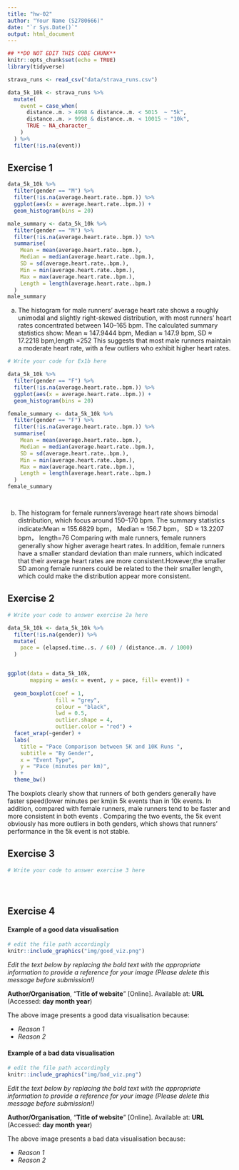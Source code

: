 ```yaml
---
title: "hw-02"
author: "Your Name (S2780666)"
date: "`r Sys.Date()`"
output: html_document
---
```


```r
## **DO NOT EDIT THIS CODE CHUNK**
knitr::opts_chunk$set(echo = TRUE)
library(tidyverse)
```

```r
strava_runs <- read_csv("data/strava_runs.csv")
```

```r
data_5k_10k <- strava_runs %>%
  mutate(
    event = case_when(
      distance..m. > 4998 & distance..m. < 5015  ~ "5k",
      distance..m. > 9998 & distance..m. < 10015 ~ "10k",
      TRUE ~ NA_character_
    )
  ) %>%
  filter(!is.na(event))
```


## Exercise 1

```r
data_5k_10k %>% 
  filter(gender == "M") %>%
  filter(!is.na(average.heart.rate..bpm.)) %>%
  ggplot(aes(x = average.heart.rate..bpm.)) + 
  geom_histogram(bins = 20)

male_summary <- data_5k_10k %>%
  filter(gender == "M") %>%
  filter(!is.na(average.heart.rate..bpm.)) %>%
  summarise(
    Mean = mean(average.heart.rate..bpm.),
    Median = median(average.heart.rate..bpm.),
    SD = sd(average.heart.rate..bpm.),
    Min = min(average.heart.rate..bpm.),
    Max = max(average.heart.rate..bpm.),
    Length = length(average.heart.rate..bpm.)
  )
male_summary
```

(a)
The histogram for male runners’ average heart rate shows a roughly unimodal and slightly right-skewed distribution, with most runners’ heart rates concentrated between 140–165 bpm.
The calculated summary statistics show: Mean ≈ 147.9444 bpm, Median ≈ 147.9 bpm, SD ≈ 17.2218 bpm,length =252
This suggests that most male runners maintain a moderate heart rate, with a few outliers who exhibit higher heart rates.


```r
# Write your code for Ex1b here

data_5k_10k %>% 
  filter(gender == "F") %>%
  filter(!is.na(average.heart.rate..bpm.)) %>%
  ggplot(aes(x = average.heart.rate..bpm.)) + 
  geom_histogram(bins = 20)

female_summary <- data_5k_10k %>%
  filter(gender == "F") %>%
  filter(!is.na(average.heart.rate..bpm.)) %>%
  summarise(
    Mean = mean(average.heart.rate..bpm.),
    Median = median(average.heart.rate..bpm.),
    SD = sd(average.heart.rate..bpm.),
    Min = min(average.heart.rate..bpm.),
    Max = max(average.heart.rate..bpm.),
    Length = length(average.heart.rate..bpm.)
  )
female_summary




```


(b)
The histogram for female runners'average heart rate shows bimodal distribution, which focus around 150–170 bpm.
The summary statistics indicate:Mean ≈ 155.6829 bpm， Median ≈ 156.7 bpm， SD ≈ 13.2207 bpm， length=76
Comparing with male runners, female runners generally show higher average heart rates. In addition, female runners have a smaller standard deviation than male runners, which indicated that their average heart rates are more consistent.However,the smaller SD among female runners could be related to the their smaller length, which could make the distribution appear more consistent.

## Exercise 2

```r
# Write your code to answer exercise 2a here

data_5k_10k <- data_5k_10k %>%
  filter(!is.na(gender)) %>%
  mutate(
    pace = (elapsed.time..s. / 60) / (distance..m. / 1000)
  )


ggplot(data = data_5k_10k,
       mapping = aes(x = event, y = pace, fill= event)) +
   
  geom_boxplot(coef = 1,
               fill = "grey",
               colour = "black",
               lwd = 0.5,         
               outlier.shape = 4,
               outlier.color = "red") +
  facet_wrap(~gender) +
  labs(
    title = "Pace Comparison between 5K and 10K Runs ",
    subtitle = "By Gender",
    x = "Event Type",
    y = "Pace (minutes per km)",
  ) +
  theme_bw() 

```


The boxplots clearly show that  runners of both genders generally have faster speed(lower minutes per km)in 5k events than in 10k events. In addition, compared with female runners, male runners tend to be faster and more consistent in both events .
Comparing the two events, the 5k event obviously has more outliers in both genders, which shows that runners' performance in the 5k event is not stable.


## Exercise 3

```r
# Write your code to answer exercise 3 here





```





## Exercise 4

#### Example of a good data visualisation

```r
# edit the file path accordingly
knitr::include_graphics("img/good_viz.png")
```

_Edit the text below by replacing the bold text with the appropriate information to provide a reference for your image (Please delete this message before submission!)_

**Author/Organisation**, "**Title of website**" [Online]. Available at: **URL** (Accessed: **day month year**)


The above image presents a good data visualisation because:

-   _Reason 1_
-   _Reason 2_


#### Example of a bad data visualisation


```r
# edit the file path accordingly
knitr::include_graphics("img/bad_viz.png")
```

_Edit the text below by replacing the bold text with the appropriate information to provide a reference for your image (Please delete this message before submission!)_

**Author/Organisation**, "**Title of website**" [Online]. Available at: **URL** (Accessed: **day month year**)



The above image presents a bad data visualisation because:

-   _Reason 1_
-   _Reason 2_


